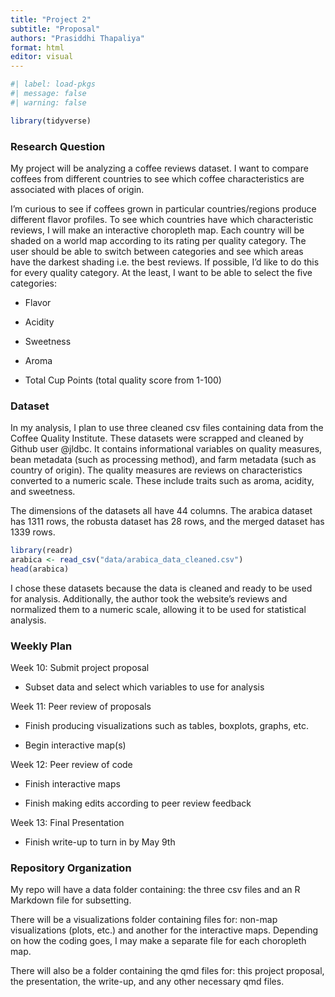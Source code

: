 ```yaml
---
title: "Project 2"
subtitle: "Proposal"
authors: "Prasiddhi Thapaliya"
format: html
editor: visual
---
```


```r
#| label: load-pkgs
#| message: false
#| warning: false

library(tidyverse)
```

### Research Question

My project will be analyzing a coffee reviews dataset. I want to compare coffees from different countries to see which coffee characteristics are associated with places of origin.

I'm curious to see if coffees grown in particular countries/regions produce different flavor profiles. To see which countries have which characteristic reviews, I will make an interactive choropleth map. Each country will be shaded on a world map according to its rating per quality category. The user should be able to switch between categories and see which areas have the darkest shading i.e. the best reviews. If possible, I'd like to do this for every quality category. At the least, I want to be able to select the five categories:

-   Flavor

-   Acidity

-   Sweetness

-   Aroma

-   Total Cup Points (total quality score from 1-100)

### Dataset

In my analysis, I plan to use three cleaned csv files containing data from the Coffee Quality Institute. These datasets were scrapped and cleaned by Github user @jldbc. It contains informational variables on quality measures, bean metadata (such as processing method), and farm metadata (such as country of origin). The quality measures are reviews on characteristics converted to a numeric scale. These include traits such as aroma, acidity, and sweetness.

The dimensions of the datasets all have 44 columns. The arabica dataset has 1311 rows, the robusta dataset has 28 rows, and the merged dataset has 1339 rows.

```r
library(readr)
arabica <- read_csv("data/arabica_data_cleaned.csv")
head(arabica)
```

I chose these datasets because the data is cleaned and ready to be used for analysis. Additionally, the author took the website's reviews and normalized them to a numeric scale, allowing it to be used for statistical analysis.

### Weekly Plan

Week 10: Submit project proposal

-   Subset data and select which variables to use for analysis

Week 11: Peer review of proposals

-   Finish producing visualizations such as tables, boxplots, graphs, etc.

-   Begin interactive map(s)

Week 12: Peer review of code

-   Finish interactive maps

-   Finish making edits according to peer review feedback

Week 13: Final Presentation

-   Finish write-up to turn in by May 9th

### Repository Organization

My repo will have a data folder containing: the three csv files and an R Markdown file for subsetting.

There will be a visualizations folder containing files for: non-map visualizations (plots, etc.) and another for the interactive maps. Depending on how the coding goes, I may make a separate file for each choropleth map.

There will also be a folder containing the qmd files for: this project proposal, the presentation, the write-up, and any other necessary qmd files.
